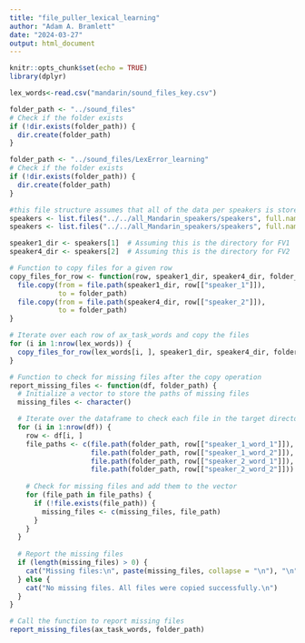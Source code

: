 ```yaml
---
title: "file_puller_lexical_learning"
author: "Adam A. Bramlett"
date: "2024-03-27"
output: html_document
---
```

```r
knitr::opts_chunk$set(echo = TRUE)
library(dplyr)
```

```r
lex_words<-read.csv("mandarin/sound_files_key.csv")

folder_path <- "../sound_files"
# Check if the folder exists
if (!dir.exists(folder_path)) {
  dir.create(folder_path)
}

folder_path <- "../sound_files/LexError_learning"
# Check if the folder exists
if (!dir.exists(folder_path)) {
  dir.create(folder_path)
}

#this file structure assumes that all of the data per speakers is stored by speaker
speakers <- list.files("../../all_Mandarin_speakers/speakers", full.names=TRUE)
speakers <- list.files("../../all_Mandarin_speakers/speakers", full.names=TRUE)

speaker1_dir <- speakers[1]  # Assuming this is the directory for FV1
speaker4_dir <- speakers[2]  # Assuming this is the directory for FV2

# Function to copy files for a given row
copy_files_for_row <- function(row, speaker1_dir, speaker4_dir, folder_path) {
  file.copy(from = file.path(speaker1_dir, row[["speaker_1"]]),
            to = folder_path)
  file.copy(from = file.path(speaker4_dir, row[["speaker_2"]]),
            to = folder_path)
}

# Iterate over each row of ax_task_words and copy the files
for (i in 1:nrow(lex_words)) {
  copy_files_for_row(lex_words[i, ], speaker1_dir, speaker4_dir, folder_path)
}
```

```r
# Function to check for missing files after the copy operation
report_missing_files <- function(df, folder_path) {
  # Initialize a vector to store the paths of missing files
  missing_files <- character()

  # Iterate over the dataframe to check each file in the target directory
  for (i in 1:nrow(df)) {
    row <- df[i, ]
    file_paths <- c(file.path(folder_path, row[["speaker_1_word_1"]]),
                    file.path(folder_path, row[["speaker_1_word_2"]]),
                    file.path(folder_path, row[["speaker_2_word_1"]]),
                    file.path(folder_path, row[["speaker_2_word_2"]]))
                    
    # Check for missing files and add them to the vector
    for (file_path in file_paths) {
      if (!file.exists(file_path)) {
        missing_files <- c(missing_files, file_path)
      }
    }
  }
  
  # Report the missing files
  if (length(missing_files) > 0) {
    cat("Missing files:\n", paste(missing_files, collapse = "\n"), "\n")
  } else {
    cat("No missing files. All files were copied successfully.\n")
  }
}

# Call the function to report missing files
report_missing_files(ax_task_words, folder_path)
```



